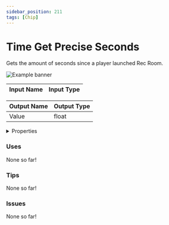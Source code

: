 ```yaml
---
sidebar_position: 211
tags: [Chip]
---
```


# Time Get Precise Seconds

Gets the amount of seconds since a player launched Rec Room.



![Example banner](./assets/8722445f-e552-4d4a-bced-8afa63bbf70b.svg)

| Input Name | Input Type |
|-----------|-----------|

| Output Name | Output Type |
|-----------|-----------|
| Value | float |


<details>
  <summary>Properties</summary>
  <div>
    <div>
    <table>
      <thead>
        <tr>
          <th>Is beta required?</th>
          <th>❌</th>
        </tr>
        <tr>
          <th>Is this chip a trolling risk?</th>
          <th>❌</th>
        </tr>
        <tr>
          <th>Chip UUPD</th>
          <th>._uuid</th>
        </tr>
      </thead>
    </table>
    </div>
  </div>
</details>

### Uses

None so far!

### Tips

None so far!

### Issues

None so far!